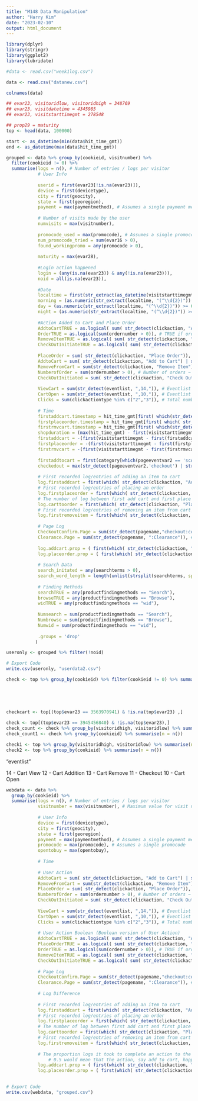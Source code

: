 ---
title: "M148 Data Manipulation"
author: "Harry Kim"
date: "2023-02-10"
output: html_document
---

```{r}
library(dplyr)
library(stringr)
library(ggplot2)
library(lubridate)
```

```{r}
#data <- read.csv("week1log.csv")
```

```{r}
data <- read.csv("datanew.csv")
```

```{r}
colnames(data)
```

```{r}
## evar23, visitoridlow, visitoridhigh = 348769
## evar23, visitdatetime = 4345985
## evar23, visitstarttimegmt = 278548

## prop29 = maturity
top <- head(data, 100000)
```

```{r}
start <- as_datetime(min(data$hit_time_gmt))
end <- as_datetime(max(data$hit_time_gmt))
```

```{r}
grouped <- data %>% group_by(cookieid, visitnumber) %>%
  filter(cookieid != 0) %>%
  summarise(logs = n(), # Number of entries / logs per visitor
            # User Info
            
            userid = first(evar23[!is.na(evar23)]),
            device = first(devicetype),
            city = first(geocity),
            state = first(georegion),
            payment = max(paymentmethod), # Assumes a single payment method
            
            # Number of visits made by the user
            numvisits = max(visitnumber),
            
            promocode_used = max(promocode), # Assumes a single promocode
            num_promocode_tried = sum(evar16 > 0),
            found_workingpromo = any(promocode > 0),
            
            maturity = max(evar28),
            
            #Login action happened
            login = (any(is.na(evar23)) & any(!is.na(evar23))),
            noid = all(is.na(evar23)),
            
            #Date
            localtime = first(str_extract(as_datetime(visitstarttimegmt), "(\\d{2}:\\d{2}:\\d{2})")),
            morning = (as.numeric(str_extract(localtime, "(^\\d{2})")) >= 0 & as.numeric(str_extract(localtime, "(^\\d{2})")) < 6),
            day = (as.numeric(str_extract(localtime, "(^\\d{2})")) >= 6 & as.numeric(str_extract(localtime, "(^\\d{2})")) < 18),
            night = (as.numeric(str_extract(localtime, "(^\\d{2})")) >= 18 & as.numeric(str_extract(localtime, "(^\\d{2})")) < 24),
            
            #Action Added to Cart and Place Order
            AddtoCartTRUE = as.logical( sum( str_detect(clickaction, "Add to Cart") | str_detect(eventlist, ",12,")) ),
            OrderTRUE = as.logical(sum(ordernumber > 0)), # TRUE if ordered FALSE else
            RemoveItemTRUE = as.logical( sum( str_detect(clickaction, "Remove Item") | str_detect(eventlist, ",13,")) ),
            CheckOutInitiateTRUE = as.logical( sum( str_detect(clickaction, "Check Out Now") | str_detect(eventlist, ",11,")) ),
            
            PlaceOrder = sum( str_detect(clickaction, "Place Order")),
            AddtoCart = sum( str_detect(clickaction, "Add to Cart") | str_detect(eventlist, ",12,")),
            RemoveFromCart = sum(str_detect(clickaction, "Remove Item") | str_detect(eventlist, ",13,")),
            NumberofOrder = sum(ordernumber > 0), # Number of orders ~ Number of Order Numbers
            CheckOutInitiated = sum( str_detect(clickaction, "Check Out Now") | str_detect(eventlist, ",11,")),
            
            ViewCart = sum(str_detect(eventlist, ",14,")), # Eventlist view cart
            CartOpen = sum(str_detect(eventlist, ",10,")), # Eventlist cart open
            Clicks = sum(clickactiontype %in% c("2","3")), # Total number of clicks made
            
            # Time
            firstaddcart.timestamp = hit_time_gmt[first( which(str_detect(clickaction, "Add to Cart") | str_detect(eventlist, ",12,")))],
            firstplaceorder.timestamp = hit_time_gmt[first( which( str_detect(clickaction, "Place Order") ))],
            firstrmvcart.timestamp = hit_time_gmt[first( which(str_detect(clickaction, "Remove Item") | str_detect(eventlist, ",13,") ))],
            shopduration = (max(hit_time_gmt) - first(visitstarttimegmt)),
            firstaddcart = -(first(visitstarttimegmt - first(firstaddcart.timestamp))),
            firstplaceorder = -(first(visitstarttimegmt - first(firstplaceorder.timestamp))),
            firstrmvcart = -(first(visitstarttimegmt - first(firstrmvcart.timestamp))),
          
            firstaddtocart = first(category[which(pageeventvar2 == 'scAddPDP')-1]),
            checkedout = max(str_detect(pageeventvar2,'checkout') | str_detect(pageeventvar2,'Checkout')),
            
            # First recorded log/entries of adding an item to cart
            log.firstaddcart = first(which( str_detect(clickaction, "Add to Cart") | str_detect(eventlist, ",12,") )),
            # First recorded log/entries of placing an order
            log.firstplaceorder = first(which( str_detect(clickaction, "Place Order") | str_detect(eventlist, ",11,") )),
            # The number of log between first add cart and first place order
            log.carttoorder = first(which( str_detect(clickaction, "Place Order") | str_detect(eventlist, ",11,") )) - first(which( str_detect(clickaction, "Add to Cart") | str_detect(eventlist, ",12,") )),
            # First recorded log/entries of removing an item from cart
            log.firstremoveitem = first(which( str_detect(clickaction, "Remove Item") | str_detect(eventlist, ",13,"))),
            
            # Page Log
            CheckoutConfirm.Page = sum(str_detect(pagename,"checkout:confirmation")), # checks if checkout confirmation page was visted
            Clearance.Page = sum(str_detect(pagename, ":Clearance")), # Checks if the clearance page was visited
            
            log.addcart.prop = ( first(which( str_detect(clickaction, "Add to Cart") | str_detect(eventlist, ",12,") )) / n() ),
            log.placeorder.prop = ( first(which( str_detect(clickaction, "Place Order") | str_detect(eventlist, ",11,") )) / n() ),
            
            # Search Data
            search_initated = any(searchterms > 0),
            search_word_length = length(unlist(strsplit(searchterms, split = ""))),
            
            # Finding Methods
            searchTRUE = any(productfindingmethods == "Search"),
            browseTRUE = any(productfindingmethods == "Browse"),
            widTRUE = any(productfindingmethods == "wid"),
            
            Numsearch = sum(productfindingmethods == "Search"),
            Numbrowse = sum(productfindingmethods == "Browse"),
            Numwid = sum(productfindingmethods == "wid"),
           
            .groups = 'drop'
           )
```

```{r}
useronly <- grouped %>% filter(!noid)
```


```{r}
# Export Code
write.csv(useronly, "userdata2.csv")
```


```{r}
check <- top %>% group_by(cookieid) %>% filter(cookieid != 0) %>% summarise(unique = length(unique(visitnumber)),
                                                                            userid = max(evar23),
                                                                                   searchTRUE = any(productfindingmethods == "Search"),
                                                                                    browseTRUE = any(productfindingmethods == "Browse"),
                                                                                    widTRUE = any(productfindingmethods == "wid"))

checkcart <- top[(top$evar23 == 3563970941) & !is.na(top$evar23) ,]

check <- top[(top$evar23 == 3945456840) & !is.na(top$evar23),]
check_count <- check %>% group_by(visitoridhigh, visitoridlow) %>% summarise(n = n())
check_count1 <- check %>% group_by(cookieid) %>% summarise(n = n())

check1 <- top %>% group_by(visitoridhigh, visitoridlow) %>% summarise(n = n())
check2 <- top %>% group_by(cookieid) %>% summarise(n = n())
```


"eventlist"

14 - Cart View
12 - Cart Addition
13 - Cart Remove
11 - Checkout
10 - Cart Open

```{r}
webdata <- data %>% 
  group_by(cookieid) %>% 
  summarise(logs = n(), # Number of entries / logs per visitor
            visitnumber = max(visitnumber), # Maximum value for visit number
           
            # User Info
            device = first(devicetype),
            city = first(geocity),
            state = first(georegion),
            payment = max(paymentmethod), # Assumes a single payment method 
            promocode = max(promocode), # Assumes a single promocode
            opentobuy = max(opentobuy),
            
            # Time
            
            # User Action                                                           
            AddtoCart = sum( str_detect(clickaction, "Add to Cart") | str_detect(eventlist, ",12,")),
            RemoveFromCart = sum(str_detect(clickaction, "Remove Item") | str_detect(eventlist, ",13,")),
            PlaceOrder = sum( str_detect(clickaction, "Place Order")),
            NumberofOrder = sum(ordernumber > 0), # Number of orders ~ Number of Order Numbers
            CheckOutInitiated = sum( str_detect(clickaction, "Check Out Now") | str_detect(eventlist, ",11,")),
            
            ViewCart = sum(str_detect(eventlist, ",14,")), # Eventlist view cart
            CartOpen = sum(str_detect(eventlist, ",10,")), # Eventlist cart open
            Clicks = sum(clickactiontype %in% c("2","3")), # Total number of clicks made
                                                                       
            # User Action Boolean (Boolean version of User Action)                                                           
            AddtoCartTRUE = as.logical( sum( str_detect(clickaction, "Add to Cart") | str_detect(eventlist, ",12,")) ),
            PlaceOrderTRUE = as.logical( sum( str_detect(clickaction, "Place Order"))),
            OrderTRUE = as.logical(sum(ordernumber > 0)), # TRUE if ordered FALSE else
            RemoveItemTRUE = as.logical( sum( str_detect(clickaction, "Remove Item") | str_detect(eventlist, ",13,")) ),
            CheckOutInitiateTRUE = as.logical( sum( str_detect(clickaction, "Check Out Now") | str_detect(eventlist, ",11,")) ),
            
            # Page Log
            CheckoutConfirm.Page = sum(str_detect(pagename,"checkout:confirmation")), # checks if checkout confirmation page was visted
            Clearance.Page = sum(str_detect(pagename, ":Clearance")), # Checks if the clearance page was visited
            
            # Log Difference
            
            # First recorded log/entries of adding an item to cart
            log.firstaddcart = first(which( str_detect(clickaction, "Add to Cart") | str_detect(eventlist, ",12,") )),
            # First recorded log/entries of placing an order
            log.firstplaceorder = first(which( str_detect(clickaction, "Place Order") | str_detect(eventlist, ",11,") )),
            # The number of log between first add cart and first place order
            log.carttoorder = first(which( str_detect(clickaction, "Place Order") | str_detect(eventlist, ",11,") )) - first(which( str_detect(clickaction, "Add to Cart") | str_detect(eventlist, ",12,") )),
            # First recorded log/entries of removing an item from cart
            log.firstremoveitem = first(which( str_detect(clickaction, "Remove Item") | str_detect(eventlist, ",13,"))),
            
            # The proportion logs it took to complete an action to the total number of logs
                # 0.5 would mean that the action, say add to cart, happened during the middle of their stay.
            log.addcart.prop = ( first(which( str_detect(clickaction, "Add to Cart") | str_detect(eventlist, ",12,") )) / n() ),
            log.placeorder.prop = ( first(which( str_detect(clickaction, "Place Order") | str_detect(eventlist, ",11,") )) / n() ))
            
```

```{r}
# Export Code
write.csv(webdata, "grouped.csv")
```

